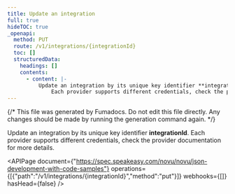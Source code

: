 ```yaml
---
title: Update an integration
full: true
hideTOC: true
_openapi:
  method: PUT
  route: /v1/integrations/{integrationId}
  toc: []
  structuredData:
    headings: []
    contents:
      - content: |-
          Update an integration by its unique key identifier **integrationId**. 
              Each provider supports different credentials, check the provider documentation for more details.
---
```


{/* This file was generated by Fumadocs. Do not edit this file directly. Any changes should be made by running the generation command again. */}

Update an integration by its unique key identifier **integrationId**. 
    Each provider supports different credentials, check the provider documentation for more details.

<APIPage document={"https://spec.speakeasy.com/novu/novu/json-development-with-code-samples"} operations={[{"path":"/v1/integrations/{integrationId}","method":"put"}]} webhooks={[]} hasHead={false} />